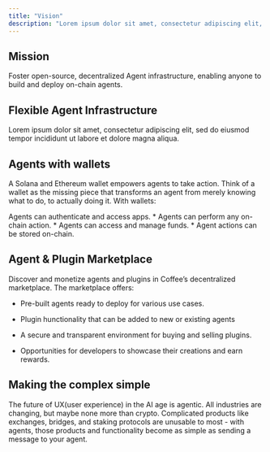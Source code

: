 ```yaml
---
title: "Vision"
description: "Lorem ipsum dolor sit amet, consectetur adipiscing elit, sed do eiusmod tempor incididunt ut labore et dolore magna aliqua. Ut enim ad minim veniam, quis nostrud exercitation ullamco laboris nisi ut aliquip ex ea commodo consequat. Duis aute irure dolor in reprehenderit in voluptate velit esse cillum dolore eu fugiat nulla pariatur. Excepteur sint occaecat cupidatat non proident, sunt in culpa qui officia deserunt mollit anim id est laborum."
---
```


## Mission

<Info>
  Foster open-source, decentralized Agent infrastructure, enabling anyone to build and deploy on-chain agents.
</Info>

## Flexible Agent Infrastructure

Lorem ipsum dolor sit amet, consectetur adipiscing elit, sed do eiusmod tempor incididunt ut labore et dolore magna aliqua.

<CardGroup cols="2">
  <Card title="Card" icon="sparkles">

  </Card>

  <Card title="Card" icon="sparkles">

  </Card>
</CardGroup>

## Agents with wallets

A Solana and Ethereum wallet empowers agents to take action. Think of a wallet as the missing piece that transforms an agent from merely knowing what to do, to actually doing it. With wallets:

<CardGroup cols="2">
  <Card title="Access apps" icon="globe">
    Agents can authenticate and access apps.
  </Card>

  <Card title="On-chain actions" icon="wand-magic-sparkles">
    * Agents can perform any on-chain action.
  </Card>

  <Card title="Manage funds" icon="money-bill">
    * Agents can access and manage funds.
  </Card>

  <Card title="On-chain records" icon="layer-group">
    * Agent actions can be stored on-chain.
  </Card>
</CardGroup>

## Agent & Plugin Marketplace

Discover and monetize agents and plugins in Coffee’s decentralized marketplace. The marketplace offers:

* Pre-built agents ready to deploy for various use cases.

* Plugin hunctionality that can be added to new or existing agents

* A secure and transparent environment for buying and selling plugins.

* Opportunities for developers to showcase their creations and earn rewards.

## Making the complex simple

The future of UX(user experience) in the AI age is agentic. All industries are changing, but maybe none more than crypto. Complicated products like exchanges, bridges, and staking protocols are unusable to most - with agents, those products and functionality become as simple as sending a message to your agent.